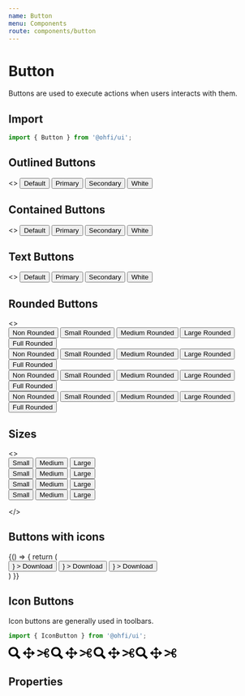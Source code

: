 ```yaml
---
name: Button
menu: Components
route: components/button
---
```



# Button

Buttons are used to execute actions when users interacts with them.

## Import

```javascript
import { Button } from '@ohfi/ui';
```

## Outlined Buttons

<Playground>
  <>
    <Button variant="outlined" className="m-1">
      Default
    </Button>
    <Button variant="outlined" color="primary" className="m-1">
      Primary
    </Button>
    <Button variant="outlined" color="secondary" className="m-1">
      Secondary
    </Button>
    <Button variant="outlined" color="white" className="m-1">
      White
    </Button>
  </>
</Playground>

## Contained Buttons

<Playground>
  <>
    <Button variant="contained" className="m-1">
      Default
    </Button>
    <Button variant="contained" color="primary" className="m-1">
      Primary
    </Button>
    <Button variant="contained" color="secondary" className="m-1">
      Secondary
    </Button>
    <Button variant="contained" color="white" className="m-1">
      White
    </Button>
  </>
</Playground>

## Text Buttons

<Playground>
  <>
    <Button variant="text" className="m-1">
      Default
    </Button>
    <Button variant="text" color="primary" className="m-1">
      Primary
    </Button>
    <Button variant="text" color="secondary" className="m-1">
      Secondary
    </Button>
    <Button variant="text" color="white" className="m-1">
      White
    </Button>
  </>
</Playground>

## Rounded Buttons

<Playground>
  <>
    <div className="mb-2">
      <Button variant="contained" rounded="none" className="m-1">
        Non Rounded
      </Button>
      <Button variant="contained" rounded="small" className="m-1">
        Small Rounded
      </Button>
      <Button variant="contained" rounded="medium" className="m-1">
        Medium Rounded
      </Button>
      <Button variant="contained" rounded="large" className="m-1">
        Large Rounded
      </Button>
      <Button variant="contained" rounded="full" className="m-1">
        Full Rounded
      </Button>
    </div>
    <div className="mb-2">
      <Button
        variant="contained"
        rounded="none"
        color="primary"
        className="m-1"
      >
        Non Rounded
      </Button>
      <Button
        variant="contained"
        rounded="small"
        color="primary"
        className="m-1"
      >
        Small Rounded
      </Button>
      <Button
        variant="contained"
        rounded="medium"
        color="primary"
        className="m-1"
      >
        Medium Rounded
      </Button>
      <Button
        variant="contained"
        rounded="large"
        color="primary"
        className="m-1"
      >
        Large Rounded
      </Button>
      <Button
        variant="contained"
        rounded="full"
        color="primary"
        className="m-1"
      >
        Full Rounded
      </Button>
    </div>
    <div className="mb-2">
      <Button
        variant="contained"
        rounded="none"
        color="secondary"
        className="m-1"
      >
        Non Rounded
      </Button>
      <Button
        variant="contained"
        rounded="small"
        color="secondary"
        className="m-1"
      >
        Small Rounded
      </Button>
      <Button
        variant="contained"
        rounded="medium"
        color="secondary"
        className="m-1"
      >
        Medium Rounded
      </Button>
      <Button
        variant="contained"
        rounded="large"
        color="secondary"
        className="m-1"
      >
        Large Rounded
      </Button>
      <Button
        variant="contained"
        rounded="full"
        color="secondary"
        className="m-1"
      >
        Full Rounded
      </Button>
    </div>
    <div className="mb-2">
      <Button
        variant="contained"
        rounded="none"
        color="white"
        className="m-1"
      >
        Non Rounded
      </Button>
      <Button
        variant="contained"
        rounded="small"
        color="white"
        className="m-1"
      >
        Small Rounded
      </Button>
      <Button
        variant="contained"
        rounded="medium"
        color="white"
        className="m-1"
      >
        Medium Rounded
      </Button>
      <Button
        variant="contained"
        rounded="large"
        color="white"
        className="m-1"
      >
        Large Rounded
      </Button>
      <Button
        variant="contained"
        rounded="full"
        color="white"
        className="m-1"
      >
        Full Rounded
      </Button>
    </div>
  </>
</Playground>

## Sizes

<Playground>
  <>
    <div>
      <Button variant="contained" size="small" className="m-1">
        Small
      </Button>
      <Button variant="contained" size="medium" className="m-1">
        Medium
      </Button>
      <Button variant="contained" size="large" className="m-1">
        Large
      </Button>
    </div>
    <div>
      <Button
        variant="contained"
        size="small"
        color="primary"
        className="m-1"
      >
        Small
      </Button>
      <Button
        variant="contained"
        size="medium"
        color="primary"
        className="m-1"
      >
        Medium
      </Button>
      <Button
        variant="contained"
        size="large"
        color="primary"
        className="m-1"
      >
        Large
      </Button>
    </div>
    <div>
      <Button
        variant="contained"
        size="small"
        color="secondary"
        className="m-1"
      >
        Small
      </Button>
      <Button
        variant="contained"
        size="medium"
        color="secondary"
        className="m-1"
      >
        Medium
      </Button>
      <Button
        variant="contained"
        size="large"
        color="secondary"
        className="m-1"
      >
        Large
      </Button>
    </div>
    <div>
      <Button
        variant="contained"
        size="small"
        color="white"
        className="m-1"
      >
        Small
      </Button>
      <Button
        variant="contained"
        size="medium"
        color="white"
        className="m-1"
      >
        Medium
      </Button>
      <Button
        variant="contained"
        size="large"
        color="white"
        className="m-1"
      >
        Large
      </Button>
    </div>

</>

</Playground>

## Buttons with icons

<Playground>
{() => {
    return (
         <div className="flex">
        <Button
      variant="contained"
      color="primary"
      className="m-1"
      startIcon={
    <svg
      xmlns="http://www.w3.org/2000/svg"
      viewBox="0 0 20 20"
    >
      <path d="M13 8V2H7v6H2l8 8 8-8h-5zM0 18h20v2H0v-2z" />
    </svg>
  }
    >
      Download
    </Button>
     <Button
      variant="contained"
      color="primary"
      className="m-1"
      endIcon={
    <svg
      xmlns="http://www.w3.org/2000/svg"
      viewBox="0 0 20 20"
    >
      <path d="M13 8V2H7v6H2l8 8 8-8h-5zM0 18h20v2H0v-2z" />
    </svg>
  }
    >
      Download
    </Button>
    <Button
      variant="outlined"
      rounded="full"
      color="default"
      className="m-1"
      endIcon={
    <svg height="512pt" viewBox="0 0 512 512" width="512pt" xmlns="http://www.w3.org/2000/svg"><path d="m277.332031 128c0 11.78125-9.550781 21.332031-21.332031 21.332031s-21.332031-9.550781-21.332031-21.332031 9.550781-21.332031 21.332031-21.332031 21.332031 9.550781 21.332031 21.332031zm0 0"/><path d="m256 405.332031c-8.832031 0-16-7.167969-16-16v-165.332031h-21.332031c-8.832031 0-16-7.167969-16-16s7.167969-16 16-16h37.332031c8.832031 0 16 7.167969 16 16v181.332031c0 8.832031-7.167969 16-16 16zm0 0"/><path d="m256 512c-141.164062 0-256-114.835938-256-256s114.835938-256 256-256 256 114.835938 256 256-114.835938 256-256 256zm0-480c-123.519531 0-224 100.480469-224 224s100.480469 224 224 224 224-100.480469 224-224-100.480469-224-224-224zm0 0"/><path d="m304 405.332031h-96c-8.832031 0-16-7.167969-16-16s7.167969-16 16-16h96c8.832031 0 16 7.167969 16 16s-7.167969 16-16 16zm0 0"/></svg>
  }
    >
      Download
    </Button>
      </div>
    )
  }}

</Playground>

## Icon Buttons

Icon buttons are generally used in toolbars.

```javascript
import { IconButton } from '@ohfi/ui';
```

<Playground>
  <IconButton className="mr-2">
    <svg xmlns="http://www.w3.org/2000/svg" width="24" height="24" viewBox="0 0 24 24"><path d="M23.822 20.88l-6.353-6.354c.93-1.465 1.467-3.2 1.467-5.059.001-5.219-4.247-9.467-9.468-9.467s-9.468 4.248-9.468 9.468c0 5.221 4.247 9.469 9.468 9.469 1.768 0 3.421-.487 4.839-1.333l6.396 6.396 3.119-3.12zm-20.294-11.412c0-3.273 2.665-5.938 5.939-5.938 3.275 0 5.94 2.664 5.94 5.938 0 3.275-2.665 5.939-5.94 5.939-3.274 0-5.939-2.664-5.939-5.939z"/></svg>
  </IconButton>
  <IconButton className="mr-2" variant="text">
    <svg xmlns="http://www.w3.org/2000/svg" width="24" height="24" viewBox="0 0 24 24"><path d="M24 12l-6-5v4h-5v-5h4l-5-6-5 6h4v5h-5v-4l-6 5 6 5v-4h5v5h-4l5 6 5-6h-4v-5h5v4z"/></svg>
  </IconButton>
  <IconButton className="mr-2" variant="outlined" >
    <svg xmlns="http://www.w3.org/2000/svg" width="24" height="24" viewBox="0 0 24 24"><path d="M12.026 14.116c-3.475 1.673-7.504 3.619-8.484 4.09-1.848.889-3.542-1.445-3.542-1.445l8.761-4.226 3.265 1.581zm7.93 6.884c-.686 0-1.393-.154-2.064-.479-1.943-.941-2.953-3.001-2.498-4.854.26-1.057-.296-1.201-1.145-1.612l-14.189-6.866s1.7-2.329 3.546-1.436c1.134.549 5.689 2.747 9.614 4.651l.985-.474c.85-.409 1.406-.552 1.149-1.609-.451-1.855.564-3.913 2.51-4.848.669-.321 1.373-.473 2.054-.473 2.311 0 4.045 1.696 4.045 3.801 0 1.582-.986 3.156-2.613 3.973-1.625.816-2.765.18-4.38.965l-.504.245.552.27c1.613.789 2.754.156 4.377.976 1.624.819 2.605 2.392 2.605 3.97 0 2.108-1.739 3.8-4.044 3.8zm-2.555-12.815c.489 1.022 1.876 1.378 3.092.793 1.217-.584 1.809-1.893 1.321-2.916-.489-1.022-1.876-1.379-3.093-.794s-1.808 1.894-1.32 2.917zm-3.643 3.625c0-.414-.335-.75-.75-.75-.414 0-.75.336-.75.75s.336.75.75.75.75-.336.75-.75zm6.777 3.213c-1.215-.588-2.604-.236-3.095.786-.491 1.022.098 2.332 1.313 2.919 1.215.588 2.603.235 3.094-.787.492-1.021-.097-2.33-1.312-2.918z"/></svg>
  </IconButton>
  <IconButton className="mr-2" color="primary">
    <svg xmlns="http://www.w3.org/2000/svg" width="24" height="24" viewBox="0 0 24 24"><path d="M23.822 20.88l-6.353-6.354c.93-1.465 1.467-3.2 1.467-5.059.001-5.219-4.247-9.467-9.468-9.467s-9.468 4.248-9.468 9.468c0 5.221 4.247 9.469 9.468 9.469 1.768 0 3.421-.487 4.839-1.333l6.396 6.396 3.119-3.12zm-20.294-11.412c0-3.273 2.665-5.938 5.939-5.938 3.275 0 5.94 2.664 5.94 5.938 0 3.275-2.665 5.939-5.94 5.939-3.274 0-5.939-2.664-5.939-5.939z"/></svg>
  </IconButton>
  <IconButton className="mr-2" variant="text" color="primary">
    <svg xmlns="http://www.w3.org/2000/svg" width="24" height="24" viewBox="0 0 24 24"><path d="M24 12l-6-5v4h-5v-5h4l-5-6-5 6h4v5h-5v-4l-6 5 6 5v-4h5v5h-4l5 6 5-6h-4v-5h5v4z"/></svg>
  </IconButton>
  <IconButton className="mr-2" variant="outlined" color="primary">
    <svg xmlns="http://www.w3.org/2000/svg" width="24" height="24" viewBox="0 0 24 24"><path d="M12.026 14.116c-3.475 1.673-7.504 3.619-8.484 4.09-1.848.889-3.542-1.445-3.542-1.445l8.761-4.226 3.265 1.581zm7.93 6.884c-.686 0-1.393-.154-2.064-.479-1.943-.941-2.953-3.001-2.498-4.854.26-1.057-.296-1.201-1.145-1.612l-14.189-6.866s1.7-2.329 3.546-1.436c1.134.549 5.689 2.747 9.614 4.651l.985-.474c.85-.409 1.406-.552 1.149-1.609-.451-1.855.564-3.913 2.51-4.848.669-.321 1.373-.473 2.054-.473 2.311 0 4.045 1.696 4.045 3.801 0 1.582-.986 3.156-2.613 3.973-1.625.816-2.765.18-4.38.965l-.504.245.552.27c1.613.789 2.754.156 4.377.976 1.624.819 2.605 2.392 2.605 3.97 0 2.108-1.739 3.8-4.044 3.8zm-2.555-12.815c.489 1.022 1.876 1.378 3.092.793 1.217-.584 1.809-1.893 1.321-2.916-.489-1.022-1.876-1.379-3.093-.794s-1.808 1.894-1.32 2.917zm-3.643 3.625c0-.414-.335-.75-.75-.75-.414 0-.75.336-.75.75s.336.75.75.75.75-.336.75-.75zm6.777 3.213c-1.215-.588-2.604-.236-3.095.786-.491 1.022.098 2.332 1.313 2.919 1.215.588 2.603.235 3.094-.787.492-1.021-.097-2.33-1.312-2.918z"/></svg>
  </IconButton>
  <IconButton className="mr-2" color="secondary">
    <svg xmlns="http://www.w3.org/2000/svg" width="24" height="24" viewBox="0 0 24 24"><path d="M23.822 20.88l-6.353-6.354c.93-1.465 1.467-3.2 1.467-5.059.001-5.219-4.247-9.467-9.468-9.467s-9.468 4.248-9.468 9.468c0 5.221 4.247 9.469 9.468 9.469 1.768 0 3.421-.487 4.839-1.333l6.396 6.396 3.119-3.12zm-20.294-11.412c0-3.273 2.665-5.938 5.939-5.938 3.275 0 5.94 2.664 5.94 5.938 0 3.275-2.665 5.939-5.94 5.939-3.274 0-5.939-2.664-5.939-5.939z"/></svg>
  </IconButton>
  <IconButton className="mr-2" variant="text" color="secondary">
    <svg xmlns="http://www.w3.org/2000/svg" width="24" height="24" viewBox="0 0 24 24"><path d="M24 12l-6-5v4h-5v-5h4l-5-6-5 6h4v5h-5v-4l-6 5 6 5v-4h5v5h-4l5 6 5-6h-4v-5h5v4z"/></svg>
  </IconButton>
  <IconButton className="mr-2" variant="outlined" color="secondary">
    <svg xmlns="http://www.w3.org/2000/svg" width="24" height="24" viewBox="0 0 24 24"><path d="M12.026 14.116c-3.475 1.673-7.504 3.619-8.484 4.09-1.848.889-3.542-1.445-3.542-1.445l8.761-4.226 3.265 1.581zm7.93 6.884c-.686 0-1.393-.154-2.064-.479-1.943-.941-2.953-3.001-2.498-4.854.26-1.057-.296-1.201-1.145-1.612l-14.189-6.866s1.7-2.329 3.546-1.436c1.134.549 5.689 2.747 9.614 4.651l.985-.474c.85-.409 1.406-.552 1.149-1.609-.451-1.855.564-3.913 2.51-4.848.669-.321 1.373-.473 2.054-.473 2.311 0 4.045 1.696 4.045 3.801 0 1.582-.986 3.156-2.613 3.973-1.625.816-2.765.18-4.38.965l-.504.245.552.27c1.613.789 2.754.156 4.377.976 1.624.819 2.605 2.392 2.605 3.97 0 2.108-1.739 3.8-4.044 3.8zm-2.555-12.815c.489 1.022 1.876 1.378 3.092.793 1.217-.584 1.809-1.893 1.321-2.916-.489-1.022-1.876-1.379-3.093-.794s-1.808 1.894-1.32 2.917zm-3.643 3.625c0-.414-.335-.75-.75-.75-.414 0-.75.336-.75.75s.336.75.75.75.75-.336.75-.75zm6.777 3.213c-1.215-.588-2.604-.236-3.095.786-.491 1.022.098 2.332 1.313 2.919 1.215.588 2.603.235 3.094-.787.492-1.021-.097-2.33-1.312-2.918z"/></svg>
  </IconButton>
  <IconButton className="mr-2" color="white">
    <svg xmlns="http://www.w3.org/2000/svg" width="24" height="24" viewBox="0 0 24 24"><path d="M23.822 20.88l-6.353-6.354c.93-1.465 1.467-3.2 1.467-5.059.001-5.219-4.247-9.467-9.468-9.467s-9.468 4.248-9.468 9.468c0 5.221 4.247 9.469 9.468 9.469 1.768 0 3.421-.487 4.839-1.333l6.396 6.396 3.119-3.12zm-20.294-11.412c0-3.273 2.665-5.938 5.939-5.938 3.275 0 5.94 2.664 5.94 5.938 0 3.275-2.665 5.939-5.94 5.939-3.274 0-5.939-2.664-5.939-5.939z"/></svg>
  </IconButton>
  <IconButton className="mr-2" variant="text" color="white">
    <svg xmlns="http://www.w3.org/2000/svg" width="24" height="24" viewBox="0 0 24 24"><path d="M24 12l-6-5v4h-5v-5h4l-5-6-5 6h4v5h-5v-4l-6 5 6 5v-4h5v5h-4l5 6 5-6h-4v-5h5v4z"/></svg>
  </IconButton>
  <IconButton className="mr-2" variant="outlined" color="white">
    <svg xmlns="http://www.w3.org/2000/svg" width="24" height="24" viewBox="0 0 24 24"><path d="M12.026 14.116c-3.475 1.673-7.504 3.619-8.484 4.09-1.848.889-3.542-1.445-3.542-1.445l8.761-4.226 3.265 1.581zm7.93 6.884c-.686 0-1.393-.154-2.064-.479-1.943-.941-2.953-3.001-2.498-4.854.26-1.057-.296-1.201-1.145-1.612l-14.189-6.866s1.7-2.329 3.546-1.436c1.134.549 5.689 2.747 9.614 4.651l.985-.474c.85-.409 1.406-.552 1.149-1.609-.451-1.855.564-3.913 2.51-4.848.669-.321 1.373-.473 2.054-.473 2.311 0 4.045 1.696 4.045 3.801 0 1.582-.986 3.156-2.613 3.973-1.625.816-2.765.18-4.38.965l-.504.245.552.27c1.613.789 2.754.156 4.377.976 1.624.819 2.605 2.392 2.605 3.97 0 2.108-1.739 3.8-4.044 3.8zm-2.555-12.815c.489 1.022 1.876 1.378 3.092.793 1.217-.584 1.809-1.893 1.321-2.916-.489-1.022-1.876-1.379-3.093-.794s-1.808 1.894-1.32 2.917zm-3.643 3.625c0-.414-.335-.75-.75-.75-.414 0-.75.336-.75.75s.336.75.75.75.75-.336.75-.75zm6.777 3.213c-1.215-.588-2.604-.236-3.095.786-.491 1.022.098 2.332 1.313 2.919 1.215.588 2.603.235 3.094-.787.492-1.021-.097-2.33-1.312-2.918z"/></svg>
  </IconButton>
</Playground>


## Properties

<Props of={Button} />
